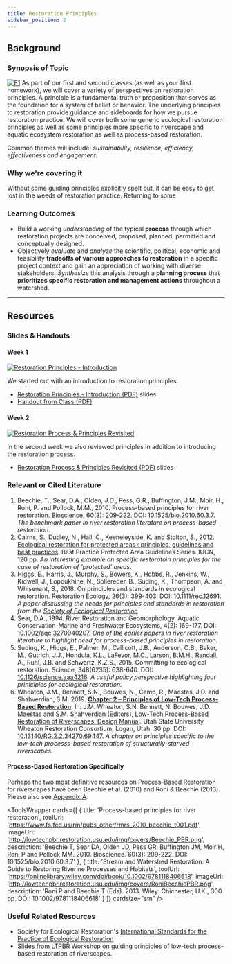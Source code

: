 ```yaml
---
title: Restoration Principles
sidebar_position: 2
---
```


## Background

### Synopsis of Topic
[![F1](/img/eg/F1.png)](https://science.sciencemag.org/content/348/6235/638/tab-pdf)
As part of our first and second classes (as well as your first homework), we will cover a variety of perspectives on restoration principles. A principle is a fundamental truth or proposition that serves as the foundation for a system of belief or behavior. The underlying principles to restoration provide guidance and sideboards for how we pursue restoration practice. We will cover both some generic ecological restoration principles as well as some principles more specific to riverscape and aquatic ecosystem restoration as well as process-based restoration. 

Common themes will include: *sustainability, resilience, efficiency, effectiveness and engagement*.

### Why we're covering it
Without some guiding principles explicitly spelt out, it can be easy to get lost in the weeds of restoration practice. Returning to some 

### Learning Outcomes

- Build a working *understanding* of the typical **process** through which restoration projects are conceived, proposed, planned, permitted and conceptually designed. 
- Objectively *evaluate* and *analyze* the scientific, political, economic and feasibility **tradeoffs of various approaches to restoration** in a specific project context and gain an appreciation of working with diverse stakeholders. *Synthesize* this analysis through a **planning process** that **prioritizes specific restoration and management actions** throughout a watershed.

------
## Resources

### Slides & Handouts


#### Week 1

[![Restoration Principles - Introduction](/img/specific/2019_WATS5340_Week01.png)](https://s3-us-west-2.amazonaws.com/etalweb.joewheaton.org/Courses/WATS5340/2019/1_Restoration_Principles.pdf)

We started out with an introduction to restoration principles.

- [Restoration Principles - Introduction (PDF)](https://s3-us-west-2.amazonaws.com/etalweb.joewheaton.org/Courses/WATS5340/2019/1_Restoration_Principles.pdf) slides
- [Handout from Class (PDF)](https://s3-us-west-2.amazonaws.com/etalweb.joewheaton.org/Courses/WATS5340/2019/Day_Principles_Handout.pdf)

#### Week 2

[![Restoration Process & Principles Revisited](/img/lectures/2019_WATS5340_Week02.png)](https://s3-us-west-2.amazonaws.com/etalweb.joewheaton.org/Courses/WATS5340/2019/2_Restoration_Process%26Principles.pdf)

In the second week we also reviewed principles in addition to introducing the restoration [process](/Course_Topics/WATS_5340/Restoration_Process).

- [Restoration Process & Principles Revisited (PDF)](https://s3-us-west-2.amazonaws.com/etalweb.joewheaton.org/Courses/WATS5340/2019/2_Restoration_Process%26Principles.pdf) slides

### Relevant or Cited Literature

1. Beechie, T., Sear, D.A., Olden, J.D., Pess, G.R., Buffington, J.M., Moir, H., Roni, P. and Pollock, M.M., 2010. Process-based principles for river restoration. Bioscience, 60(3): 209-222. DOI: [10.1525/bio.2010.60.3.7](http://dx.doi.org/10.1525/bio.2010.60.3.7). *The benchmark paper in river restoration literature on process-based restoration.*
2. Cairns, S., Dudley, N., Hall, C., Keeneleyside, K. and Stolton, S., 2012. [Ecological restoration for protected areas : principles, guidelines and best practices](https://portals.iucn.org/library/node/10205). Best Practice Protected Area Guidelines Series. IUCN, 120 pp. *An interesting example on specific restoratoin principles for the case of restoration of 'protected' areas.*
2. Higgs, E., Harris, J., Murphy, S., Bowers, K., Hobbs, R., Jenkins, W., Kidwell, J., Lopoukhine, N., Sollereder, B., Suding, K., Thompson, A. and Whisenant, S., 2018. On principles and standards in ecological restoration. Restoration Ecology, 26(3): 399-403. DOI: [10.1111/rec.12691](http://dx.doi.org/10.1111/rec.12691). *A paper discussing the needs for principles and standards in restoration from the [Society of Ecological Restoration](http://sern.org)*
3. Sear, D.A., 1994. River Restoration and Geomorphology. Aquatic Conservation-Marine and Freshwater Ecosystems, 4(2): 169-177. DOI: [10.1002/aqc.3270040207](http://dx.doi.org/10.1002/aqc.3270040207). *One of the earlier papers in river restoration literature to highlight need for process-based principles in restoration.*
4. Suding, K., Higgs, E., Palmer, M., Callicott, J.B., Anderson, C.B., Baker, M., Gutrich, J.J., Hondula, K.L., LaFevor, M.C., Larson, B.M.H., Randall, A., Ruhl, J.B. and Schwartz, K.Z.S., 2015. Committing to ecological restoration. Science, 348(6235): 638-640. DOI: [10.1126/science.aaa4216](http://dx.doi.org/10.1126/science.aaa4216). *A useful policy perspective highlighting four priniciples for ecological restoration.*
6. Wheaton, J.M., Bennett, S.N., Bouwes, N., Camp, R., Maestas, J.D. and Shahverdian, S.M. 2019. [**Chapter 2 – Principles of Low-Tech Process-Based Restoration**](http://lowtechpbr.restoration.usu.edu/manual/chap02). In: J.M. Wheaton, S.N. Bennett, N. Bouwes, J.D. Maestas and S.M. Shahverdian (Editors), [Low-Tech Process-Based Restoration of Riverscapes: Design Manual](http://lowtechpbr.restoration.usu.edu/manual). Utah State University Wheaton Restoration Consortium, Logan, Utah. 30 pp. DOI: [10.13140/RG.2.2.34270.69447](http://dx.doi.org/10.13140/RG.2.2.34270.69447). *A chapter on principles specific to the low-tech processs-based restoration of structurally-starved riverscapes.*


#### Process-Based Restoration Specifically

Perhaps the two most definitive resources on Process-Based Restoration for riverscapes have been Beechie et al. (2010) and Roni & Beechie (2013).  Please also see [Appendix A](http://lowtechpbr.restoration.usu.edu/manual/chap01/appendix-A).


<ToolsWrapper
  cards={[
	{
	  title: 'Process-based principles for river restoration',
	  toolUrl: 'https://www.fs.fed.us/rm/pubs_other/rmrs_2010_beechie_t001.pdf',
	  imageUrl: 'http://lowtechpbr.restoration.usu.edu/img/covers/Beechie_PBR.png',
	  description: 'Beechie T, Sear DA, Olden JD, Pess GR, Buffington JM, Moir H, Roni P and Pollock MM. 2010. Bioscience. 60(3): 209-222. DOI: 10.1525/bio.2010.60.3.7'
	},
	{
	  title: 'Stream and Watershed Restoration: A Guide to Restoring Riverine Processes and Habitats',
	  toolUrl: 'https://onlinelibrary.wiley.com/doi/book/10.1002/9781118406618',
	  imageUrl: 'http://lowtechpbr.restoration.usu.edu/img/covers/RoniBeechiePBR.png',
	  description: 'Roni P and Beechie T (Eds). 2013. Wiley: Chichester, U.K., 300 pp. DOI: 10.1002/9781118406618'
	}
  ]}
  cardsize="sm"
/>

### Useful Related Resources

- Society for Ecological Restoration's [International Standards for the Practice of Ecological Restoration](https://www.ser.org/page/SERStandards/International-Standards-for-the-Practice-of-Ecological-Restoration.htm)
- [Slides from LTPBR Workshop](http://lowtechpbr.restoration.usu.edu/workshops/2019/SGI/materials.html#5-guiding-principles) on guiding principles of low-tech process-based restoration of riverscapes.
